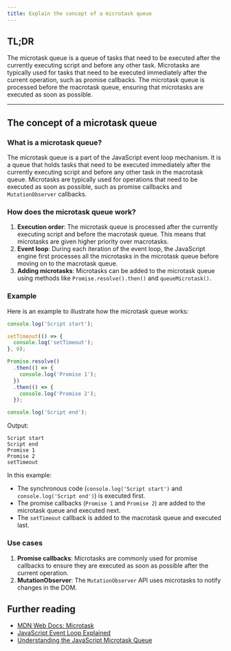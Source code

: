 ```yaml
---
title: Explain the concept of a microtask queue
---
```


## TL;DR

The microtask queue is a queue of tasks that need to be executed after the currently executing script and before any other task. Microtasks are typically used for tasks that need to be executed immediately after the current operation, such as promise callbacks. The microtask queue is processed before the macrotask queue, ensuring that microtasks are executed as soon as possible.

---

## The concept of a microtask queue

### What is a microtask queue?

The microtask queue is a part of the JavaScript event loop mechanism. It is a queue that holds tasks that need to be executed immediately after the currently executing script and before any other task in the macrotask queue. Microtasks are typically used for operations that need to be executed as soon as possible, such as promise callbacks and `MutationObserver` callbacks.

### How does the microtask queue work?

1. **Execution order**: The microtask queue is processed after the currently executing script and before the macrotask queue. This means that microtasks are given higher priority over macrotasks.
2. **Event loop**: During each iteration of the event loop, the JavaScript engine first processes all the microtasks in the microtask queue before moving on to the macrotask queue.
3. **Adding microtasks**: Microtasks can be added to the microtask queue using methods like `Promise.resolve().then()` and `queueMicrotask()`.

### Example

Here is an example to illustrate how the microtask queue works:

```js live
console.log('Script start');

setTimeout(() => {
  console.log('setTimeout');
}, 0);

Promise.resolve()
  .then(() => {
    console.log('Promise 1');
  })
  .then(() => {
    console.log('Promise 2');
  });

console.log('Script end');
```

Output:

```
Script start
Script end
Promise 1
Promise 2
setTimeout
```

In this example:

- The synchronous code (`console.log('Script start')` and `console.log('Script end')`) is executed first.
- The promise callbacks (`Promise 1` and `Promise 2`) are added to the microtask queue and executed next.
- The `setTimeout` callback is added to the macrotask queue and executed last.

### Use cases

1. **Promise callbacks**: Microtasks are commonly used for promise callbacks to ensure they are executed as soon as possible after the current operation.
2. **MutationObserver**: The `MutationObserver` API uses microtasks to notify changes in the DOM.

## Further reading

- [MDN Web Docs: Microtask](https://developer.mozilla.org/en-US/docs/Web/API/HTML_DOM_API/Microtask_guide)
- [JavaScript Event Loop Explained](https://developer.mozilla.org/en-US/docs/Web/JavaScript/EventLoop)
- [Understanding the JavaScript Microtask Queue](https://javascript.info/microtask-queue)
